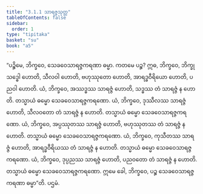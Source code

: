 ```yaml
---
title: "3.1.1 သာရဇ္ဇသုတ္တ"
tableOfContents: false
sidebar:
  order: 1
type: "tipitaka"
basket: "su"
book: "a5"
---
```



<DynamicBreadcrumb />

<Division number="101" book="a5" e="ch" v="16" p="112">

<Paragraph number="608" book="a5">
“ပဉ္စိမေ, ဘိက္ခဝေ, သေခဝေသာရဇ္ဇကရဏာ ဓမ္မာ. ကတမေ ပဉ္စ? ဣဓ, ဘိက္ခဝေ, ဘိက္ခု သဒ္ဓေါ ဟောတိ, သီလဝါ ဟောတိ, ဗဟုဿုတော ဟောတိ, အာရဒ္ဓဝီရိယော ဟောတိ, ပညဝါ ဟောတိ.
</Paragraph>

<Paragraph number="609" book="a5">
ယံ, ဘိက္ခဝေ, အဿဒ္ဓဿ သာရဇ္ဇံ ဟောတိ, သဒ္ဓဿ တံ သာရဇ္ဇံ န ဟောတိ. တသ္မာယံ ဓမ္မော သေခဝေသာရဇ္ဇကရဏော.
</Paragraph>

<Paragraph number="610" book="a5">
ယံ, ဘိက္ခဝေ, ဒုဿီလဿ သာရဇ္ဇံ ဟောတိ, သီလဝတော တံ သာရဇ္ဇံ န ဟောတိ. တသ္မာယံ ဓမ္မော သေခဝေသာရဇ္ဇကရဏော.
</Paragraph>

<Paragraph number="611" book="a5">
ယံ, ဘိက္ခဝေ, အပ္ပဿုတဿ သာရဇ္ဇံ ဟောတိ, ဗဟုဿုတဿ တံ သာရဇ္ဇံ န ဟောတိ. တသ္မာယံ ဓမ္မော သေခဝေသာရဇ္ဇကရဏော.
</Paragraph>

<Paragraph number="612" book="a5">
ယံ, ဘိက္ခဝေ, ကုသီတဿ သာရဇ္ဇံ ဟောတိ, အာရဒ္ဓဝီရိယဿ တံ သာရဇ္ဇံ န ဟောတိ. တသ္မာယံ ဓမ္မော သေခဝေသာရဇ္ဇကရဏော.
</Paragraph>

<Paragraph number="613" book="a5">
ယံ, ဘိက္ခဝေ, ဒုပ္ပညဿ သာရဇ္ဇံ ဟောတိ, ပညဝတော တံ သာရဇ္ဇံ န ဟောတိ. တသ္မာယံ ဓမ္မော သေခဝေသာရဇ္ဇကရဏော. ဣမေ ခေါ, ဘိက္ခဝေ, ပဉ္စ သေခဝေသာရဇ္ဇကရဏာ ဓမ္မာ”တိ.

</Paragraph>
</Division>

<Paragraph number="614" type="center" book="a5">
ပဌမံ.
</Paragraph>